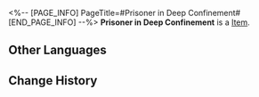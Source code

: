 <%-- [PAGE_INFO]
PageTitle=#Prisoner in Deep Confinement#
[END_PAGE_INFO] --%>
{{Item Infobox
|id          = 81162
|image       = Item Prisoner in Deep Confinement.png
|type        = 
|invCategory = 
|rarity      = 3
|effect      = 
|description = 
}}
'''Prisoner in Deep Confinement''' is a [[Item]].

==Other Languages==
{{Other Languages
|en   = Prisoner in Deep Confinement
|zhs  = 幽锁深牢的系囚
|zht  = 幽鎖深牢的繫囚
|ja   = 深い牢獄の囚人
|ko   = 깊은 감옥에 수감된 죄수
|es   = Prisionero aislado
|fr   = Prisonnier enchaîné
|ru   = Пленник мрачной темницы
|th   = Prisoner in Deep Confinement
|vi   = Tù Nhân Ngục Tối
|de   = Gefangene in tiefem Gewahrsam
|id   = Prisoner in Deep Confinement
|pt   = Prisioneiro em Confinamento Profundo
}}

==Change History==
{{Change History|1.5}}